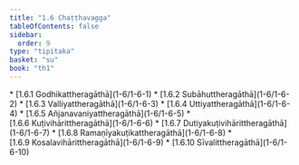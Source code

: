 ```yaml
---
title: "1.6 Chaṭṭhavagga"
tableOfContents: false
sidebar:
  order: 9
type: "tipitaka"
basket: "su"
book: "th1"
---
```



<DynamicBreadcrumb />



<TableOfContents book="th1" section="1.6">
* [1.6.1 Godhikattheragāthā](1-6/1-6-1)
* [1.6.2 Subāhuttheragāthā](1-6/1-6-2)
* [1.6.3 Valliyattheragāthā](1-6/1-6-3)
* [1.6.4 Uttiyattheragāthā](1-6/1-6-4)
* [1.6.5 Añjanavaniyattheragāthā](1-6/1-6-5)
* [1.6.6 Kuṭivihārittheragāthā](1-6/1-6-6)
* [1.6.7 Dutiyakuṭivihārittheragāthā](1-6/1-6-7)
* [1.6.8 Ramaṇīyakuṭikattheragāthā](1-6/1-6-8)
* [1.6.9 Kosalavihārittheragāthā](1-6/1-6-9)
* [1.6.10 Sīvalittheragāthā](1-6/1-6-10)
</TableOfContents>